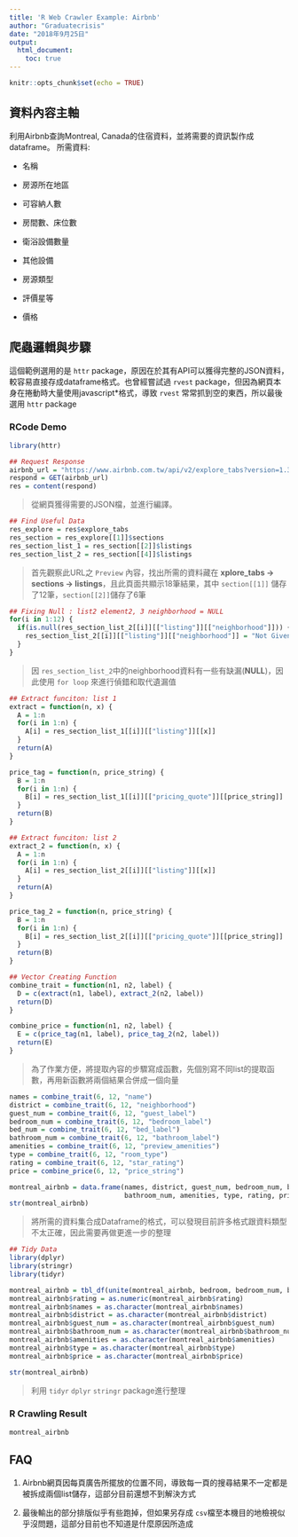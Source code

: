 ```yaml
---
title: 'R Web Crawler Example: Airbnb'
author: "Graduatecrisis"
date: "2018年9月25日"
output: 
  html_document:
    toc: true
---
```


```r
knitr::opts_chunk$set(echo = TRUE)
```

## 資料內容主軸
利用Airbnb查詢Montreal, Canada的住宿資料，並將需要的資訊製作成dataframe。
所需資料:

* 名稱

* 房源所在地區

* 可容納人數

* 房間數、床位數

* 衛浴設備數量

* 其他設備

* 房源類型

* 評價星等

* 價格

## 爬蟲邏輯與步驟
這個範例選用的是 `httr` package，原因在於其有API可以獲得完整的JSON資料，較容易直接存成dataframe格式。也曾經嘗試過 `rvest` package，但因為網頁本身在捲動時大量使用javascript*格式，導致 `rvest` 常常抓到空的東西，所以最後選用 `httr` package

### RCode Demo

```r
library(httr)

## Request Response
airbnb_url = "https://www.airbnb.com.tw/api/v2/explore_tabs?version=1.3.9&satori_version=1.0.5&_format=for_explore_search_web&experiences_per_grid=20&items_per_grid=18&guidebooks_per_grid=20&auto_ib=false&fetch_filters=true&has_zero_guest_treatment=false&is_guided_search=true&is_new_cards_experiment=true&luxury_pre_launch=false&query_understanding_enabled=true&show_groupings=true&supports_for_you_v3=true&timezone_offset=480&client_session_id=e2f76188-ff1c-46c7-a2fb-b920711bc3c4&metadata_only=false&is_standard_search=true&refinement_paths%5B%5D=%2Fselect_homes&selected_tab_id=select_home_tab&click_referer=t%3ASEE_ALL%7Csid%3Afaf9b561-b49d-4d47-95f7-4ec3b4e2438e%7Cst%3AHOME_GROUPING_SELECT_HOMES&superhost=false&guests=1&children=0&allow_override%5B%5D=&zoom=12&search_by_map=true&sw_lat=45.459863034753035&sw_lng=-73.63029267791465&ne_lat=45.54028300669568&ne_lng=-73.49478735516233&s_tag=2AR1yFa5&screen_size=medium&query=Montr%C3%A9al%2C%20QC%2C%20Canada&_intents=p1&key=d306zoyjsyarp7ifhu67rjxn52tv0t20&currency=TWD&locale=zh-TW"
respond = GET(airbnb_url)
res = content(respond)
```

> 從網頁獲得需要的JSON檔，並進行編譯。

```r
## Find Useful Data
res_explore = res$explore_tabs
res_section = res_explore[[1]]$sections
res_section_list_1 = res_section[[2]]$listings
res_section_list_2 = res_section[[4]]$listings
```

> 首先觀察此URL之 `Preview` 內容，找出所需的資料藏在 **xplore_tabs -> sections -> listings**，且此頁面共顯示18筆結果，其中 `section[[1]]` 儲存了12筆，`section[[2]]`儲存了6筆

```r
## Fixing Null : list2 element2, 3 neighborhood = NULL
for(i in 1:12) {
  if(is.null(res_section_list_2[[i]][["listing"]][["neighborhood"]])) {
    res_section_list_2[[i]][["listing"]][["neighborhood"]] = "Not Given"
  }
}
```

> 因 `res_section_list_2`中的neighborhood資料有一些有缺漏(**NULL**)，因此使用 `for loop` 來進行偵錯和取代遺漏值

```r
## Extract funciton: list 1
extract = function(n, x) {
  A = 1:n
  for(i in 1:n) {
    A[i] = res_section_list_1[[i]][["listing"]][[x]]
  }
  return(A)
}

price_tag = function(n, price_string) {
  B = 1:n
  for(i in 1:n) {
    B[i] = res_section_list_1[[i]][["pricing_quote"]][[price_string]]
  }
  return(B)
}

## Extract funciton: list 2
extract_2 = function(n, x) {
  A = 1:n
  for(i in 1:n) {
    A[i] = res_section_list_2[[i]][["listing"]][[x]]
  }
  return(A)
}

price_tag_2 = function(n, price_string) {
  B = 1:n
  for(i in 1:n) {
    B[i] = res_section_list_2[[i]][["pricing_quote"]][[price_string]]
  }
  return(B)
}

## Vector Creating Function
combine_trait = function(n1, n2, label) {
  D = c(extract(n1, label), extract_2(n2, label))
  return(D)
}

combine_price = function(n1, n2, label) {
  E = c(price_tag(n1, label), price_tag_2(n2, label))
  return(E)
}
```

> 為了作業方便，將提取內容的步驟寫成函數，先個別寫不同list的提取函數，再用新函數將兩個結果合併成一個向量

```r
names = combine_trait(6, 12, "name")
district = combine_trait(6, 12, "neighborhood")
guest_num = combine_trait(6, 12, "guest_label")
bedroom_num = combine_trait(6, 12, "bedroom_label")
bed_num = combine_trait(6, 12, "bed_label")
bathroom_num = combine_trait(6, 12, "bathroom_label")
amenities = combine_trait(6, 12, "preview_amenities")
type = combine_trait(6, 12, "room_type")
rating = combine_trait(6, 12, "star_rating")
price = combine_price(6, 12, "price_string")

montreal_airbnb = data.frame(names, district, guest_num, bedroom_num, bed_num, 
                             bathroom_num, amenities, type, rating, price)
str(montreal_airbnb)
```

> 將所需的資料集合成Dataframe的格式，可以發現目前許多格式跟資料類型不太正確，因此需要再做更進一步的整理

```r
## Tidy Data
library(dplyr)
library(stringr)
library(tidyr)
```

```r
montreal_airbnb = tbl_df(unite(montreal_airbnb, bedroom, bedroom_num, bed_num, sep = ";"))
montreal_airbnb$rating = as.numeric(montreal_airbnb$rating)
montreal_airbnb$names = as.character(montreal_airbnb$names)
montreal_airbnb$district = as.character(montreal_airbnb$district)
montreal_airbnb$guest_num = as.character(montreal_airbnb$guest_num)
montreal_airbnb$bathroom_num = as.character(montreal_airbnb$bathroom_num)
montreal_airbnb$amenities = as.character(montreal_airbnb$amenities)
montreal_airbnb$type = as.character(montreal_airbnb$type)
montreal_airbnb$price = as.character(montreal_airbnb$price)

str(montreal_airbnb)
```

> 利用 `tidyr` `dplyr` `stringr` package進行整理

### R Crawling Result
```r
montreal_airbnb
```

## FAQ

1. Airbnb網頁因每頁廣告所擺放的位置不同，導致每一頁的搜尋結果不一定都是被拆成兩個list儲存，這部分目前還想不到解決方式

2. 最後輸出的部分排版似乎有些跑掉，但如果另存成 `csv`檔至本機目的地檢視似乎沒問題，這部分目前也不知道是什麼原因所造成


